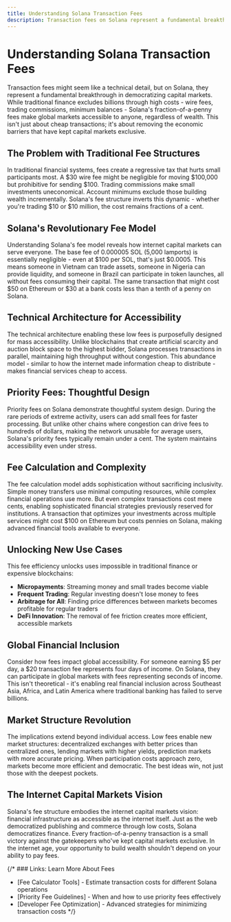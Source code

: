 ```yaml
---
title: Understanding Solana Transaction Fees
description: Transaction fees on Solana represent a fundamental breakthrough in democratizing capital markets - making global financial access available to anyone regardless of wealth.
---
```


# Understanding Solana Transaction Fees

Transaction fees might seem like a technical detail, but on Solana, they represent a fundamental breakthrough in democratizing capital markets. While traditional finance excludes billions through high costs - wire fees, trading commissions, minimum balances - Solana's fraction-of-a-penny fees make global markets accessible to anyone, regardless of wealth. This isn't just about cheap transactions; it's about removing the economic barriers that have kept capital markets exclusive.

## The Problem with Traditional Fee Structures

In traditional financial systems, fees create a regressive tax that hurts small participants most. A $30 wire fee might be negligible for moving $100,000 but prohibitive for sending $100. Trading commissions make small investments uneconomical. Account minimums exclude those building wealth incrementally. Solana's fee structure inverts this dynamic - whether you're trading $10 or $10 million, the cost remains fractions of a cent.

## Solana's Revolutionary Fee Model

Understanding Solana's fee model reveals how internet capital markets can serve everyone. The base fee of 0.000005 SOL (5,000 lamports) is essentially negligible - even at $100 per SOL, that's just $0.0005. This means someone in Vietnam can trade assets, someone in Nigeria can provide liquidity, and someone in Brazil can participate in token launches, all without fees consuming their capital. The same transaction that might cost $50 on Ethereum or $30 at a bank costs less than a tenth of a penny on Solana.

## Technical Architecture for Accessibility

The technical architecture enabling these low fees is purposefully designed for mass accessibility. Unlike blockchains that create artificial scarcity and auction block space to the highest bidder, Solana processes transactions in parallel, maintaining high throughput without congestion. This abundance model - similar to how the internet made information cheap to distribute - makes financial services cheap to access.

## Priority Fees: Thoughtful Design

Priority fees on Solana demonstrate thoughtful system design. During the rare periods of extreme activity, users can add small fees for faster processing. But unlike other chains where congestion can drive fees to hundreds of dollars, making the network unusable for average users, Solana's priority fees typically remain under a cent. The system maintains accessibility even under stress.

## Fee Calculation and Complexity

The fee calculation model adds sophistication without sacrificing inclusivity. Simple money transfers use minimal computing resources, while complex financial operations use more. But even complex transactions cost mere cents, enabling sophisticated financial strategies previously reserved for institutions. A transaction that optimizes your investments across multiple services might cost $100 on Ethereum but costs pennies on Solana, making advanced financial tools available to everyone.

## Unlocking New Use Cases

This fee efficiency unlocks uses impossible in traditional finance or expensive blockchains:
- **Micropayments**: Streaming money and small trades become viable
- **Frequent Trading**: Regular investing doesn't lose money to fees
- **Arbitrage for All**: Finding price differences between markets becomes profitable for regular traders
- **DeFi Innovation**: The removal of fee friction creates more efficient, accessible markets

## Global Financial Inclusion

Consider how fees impact global accessibility. For someone earning $5 per day, a $20 transaction fee represents four days of income. On Solana, they can participate in global markets with fees representing seconds of income. This isn't theoretical - it's enabling real financial inclusion across Southeast Asia, Africa, and Latin America where traditional banking has failed to serve billions.

## Market Structure Revolution

The implications extend beyond individual access. Low fees enable new market structures: decentralized exchanges with better prices than centralized ones, lending markets with higher yields, prediction markets with more accurate pricing. When participation costs approach zero, markets become more efficient and democratic. The best ideas win, not just those with the deepest pockets.

## The Internet Capital Markets Vision

Solana's fee structure embodies the internet capital markets vision: financial infrastructure as accessible as the internet itself. Just as the web democratized publishing and commerce through low costs, Solana democratizes finance. Every fraction-of-a-penny transaction is a small victory against the gatekeepers who've kept capital markets exclusive. In the internet age, your opportunity to build wealth shouldn't depend on your ability to pay fees.

{/* ### Links: Learn More About Fees
- [Fee Calculator Tools] - Estimate transaction costs for different Solana operations
- [Priority Fee Guidelines] - When and how to use priority fees effectively
- [Developer Fee Optimization] - Advanced strategies for minimizing transaction costs */}